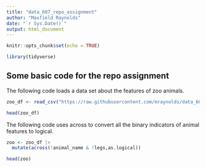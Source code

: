 ```yaml
---
title: "data_607_repo_assignment"
author: "Maxfield Raynolds"
date: "`r Sys.Date()`"
output: html_document
---
```


```r
knitr::opts_chunk$set(echo = TRUE)
```

```r
library(tidyverse)
```

## Some basic code for the repo assignment

The following code loads a data set about the features of zoo animals.

```r
zoo_df <- read_csv("https://raw.githubusercontent.com/mraynolds/data_607/refs/heads/main/zoo_data-1.csv")

head(zoo_df)
```

The following code uses across to convert all the binary indicators of animal features to logical.

```r
zoo <- zoo_df |> 
  mutate(across(!animal_name & !legs,as.logical))

head(zoo)
```

